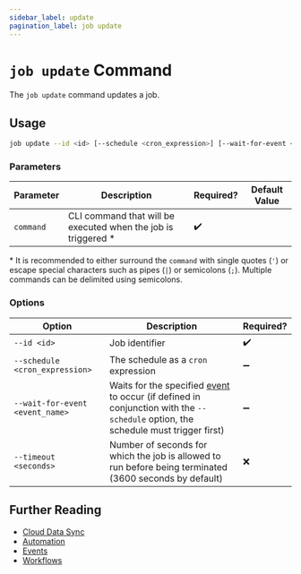 ```yaml
---
sidebar_label: update
pagination_label: job update
---
```


# `job update` Command

The `job update` command updates a job.

## Usage

```bash
job update --id <id> [--schedule <cron_expression>] [--wait-for-event <event_name>] [--timeout <seconds>] <command>
```

### Parameters

| Parameter | Description                                                    | Required? | Default Value |
| --------- | -------------------------------------------------------------- | --------- | ------------- |
| `command` | CLI command that will be executed when the job is triggered \* | ✔️        |               |

\* It is recommended to either surround the `command` with single quotes (`'`) or escape special characters such as pipes (`|`) or semicolons (`;`). Multiple commands can be delimited using semicolons.

### Options

| Option                          | Description                                                                                                                                                   | Required? |
| ------------------------------- | ------------------------------------------------------------------------------------------------------------------------------------------------------------- | --------- |
| `--id <id>`                     | Job identifier                                                                                                                                                | ✔️        |
| `--schedule <cron_expression>`  | The schedule as a `cron` expression                                                                                                                           | ➖        |
| `--wait-for-event <event_name>` | Waits for the specified [event](../../../events/index.mdx) to occur (if defined in conjunction with the `--schedule` option, the schedule must trigger first) | ➖        |
| `--timeout <seconds>`           | Number of seconds for which the job is allowed to run before being terminated (3600 seconds by default)                                                       | ❌        |

## Further Reading

- [Cloud Data Sync](../../../../concepts/cloud-data-sync/index.mdx)
- [Automation](../../../../concepts/automation/index.mdx)
- [Events](../../../events/index.mdx)
- [Workflows](../../../workflows/index.mdx)

